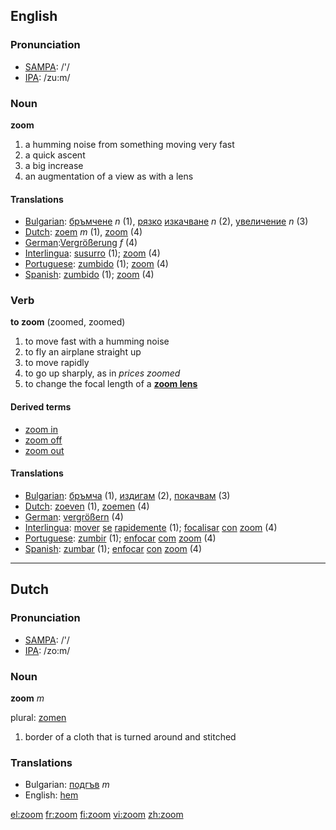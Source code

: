 ==English==
===Pronunciation===
*[[w:SAMPA|SAMPA]]: /'/
*[[w:IPA|IPA]]: /zu:m/

===Noun===
'''zoom'''

# a humming noise from something moving very fast
# a quick ascent
# a big increase
# an augmentation of a view as with a lens

====Translations====
*[[Bulgarian]]: [[бръмчене]] ''n'' (1), [[рязък|рязко]] [[изкачване]] ''n'' (2), [[увеличение]] ''n'' (3)
*[[Dutch]]: [[zoem]] ''m'' (1), [[zoom]] (4)
*[[German]]:[[Vergrößerung]] ''f'' (4)
*[[Interlingua]]: [[susurro]] (1); [[zoom]] (4)
*[[Portuguese]]: [[zumbido]] (1); [[zoom]] (4)
*[[Spanish]]: [[zumbido]] (1); [[zoom]] (4)

===Verb===
'''to zoom''' (zoomed, zoomed)

# to move fast with a humming noise
# to fly an airplane straight up
# to move rapidly
# to go up sharply, as in ''prices zoomed''
# to change the focal length of a '''[[zoom lens]]'''

====Derived terms====
*[[zoom in]]
*[[zoom off]]
*[[zoom out]]

==== Translations ==== 
*[[Bulgarian]]: [[бръмча]] (1), [[издигам]] (2), [[покачвам]] (3)
*[[Dutch]]: [[zoeven]] (1), [[zoemen]] (4)
*[[German]]: [[vergrößern]] (4)
*[[Interlingua]]: [[mover]] [[se]] [[rapide]]mente (1); [[focalisar]] [[con]] [[zoom]] (4) 
*[[Portuguese]]: [[zumbir]] (1); [[enfocar]] [[com]] [[zoom]] (4)
*[[Spanish]]: [[zumbar]] (1); [[enfocar]] [[con]] [[zoom]] (4)

----

==Dutch==
===Pronunciation===
*[[w:SAMPA|SAMPA]]: /'/
*[[w:IPA|IPA]]: /zo:m/

===Noun===
'''zoom''' ''m''

plural: [[zomen]]

#border of a cloth that is turned around and stitched

===Translations===
*Bulgarian: [[подгъв]] ''m''
*English: [[hem]]

[[el:zoom]]
[[fr:zoom]]
[[fi:zoom]]
[[vi:zoom]]
[[zh:zoom]]